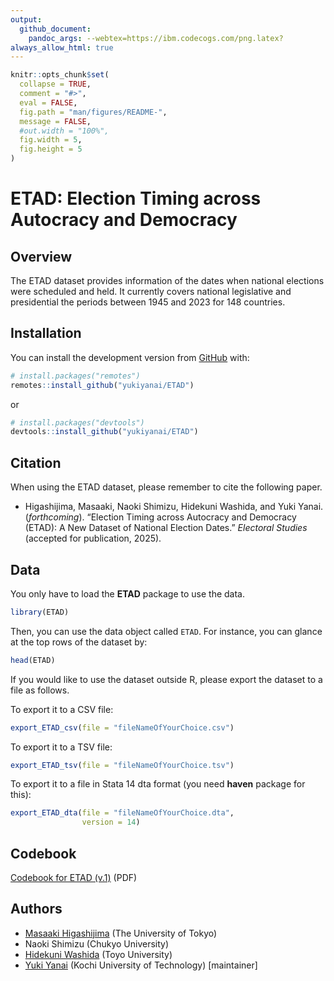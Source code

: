 ```yaml
---
output: 
  github_document:
    pandoc_args: --webtex=https://ibm.codecogs.com/png.latex?
always_allow_html: true
---
```


```r
knitr::opts_chunk$set(
  collapse = TRUE,
  comment = "#>",
  eval = FALSE,
  fig.path = "man/figures/README-",
  message = FALSE,
  #out.width = "100%",
  fig.width = 5,
  fig.height = 5
)
```

# ETAD: Election Timing across Autocracy and Democracy

## Overview

The ETAD dataset provides information of the dates when national elections were scheduled and held. 
It currently covers national legislative and presidential the periods between 1945 and 2023 for 148 countries.

## Installation

You can install the development version from [GitHub](https://github.com/) with:

``` r
# install.packages("remotes")
remotes::install_github("yukiyanai/ETAD")
```

or

``` r
# install.packages("devtools")
devtools::install_github("yukiyanai/ETAD")
```

## Citation

When using the ETAD dataset, please remember to cite the following paper.

- Higashijima, Masaaki, Naoki Shimizu, Hidekuni Washida, and Yuki Yanai. (*forthcoming*). "Election Timing across Autocracy and Democracy (ETAD): A New Dataset of National Election Dates." *Electoral Studies* (accepted for publication, 2025).

## Data

You only have to load the **ETAD** package to use the data.
```r
library(ETAD)
```

Then, you can use the data object called `ETAD`. For instance, you can glance at the top rows of the dataset by:
```r
head(ETAD)
```

If you would like to use the dataset outside R, please export the dataset to a file as follows.

To export it to a CSV file:
```r
export_ETAD_csv(file = "fileNameOfYourChoice.csv")
```

To export it to a TSV file:
```r
export_ETAD_tsv(file = "fileNameOfYourChoice.tsv")
```


To export it to a file in Stata 14 dta format (you need **haven** package for this):
```r
export_ETAD_dta(file = "fileNameOfYourChoice.dta",
                version = 14)
```

## Codebook

[Codebook for ETAD (v.1)](https://yukiyanai.github.io/data_etad/ETAD_codebook_ver_1.pdf) (PDF)

## Authors

- [Masaaki Higashijima](https://masaakihigashijima.com/) (The University of Tokyo)
- Naoki Shimizu (Chukyo University)
- [Hidekuni Washida](https://orcid.org/0000-0003-2119-8127) (Toyo University)
- [Yuki Yanai](http://yukiyanai.github.io/) (Kochi University of Technology) [maintainer]
